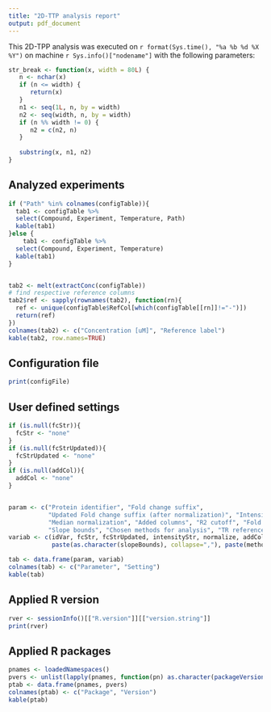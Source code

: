 ```yaml
---
title: "2D-TTP analysis report"
output: pdf_document
---
```



This 2D-TPP analysis was executed on `r format(Sys.time(), "%a %b %d %X %Y")` on machine `r Sys.info()["nodename"]` with the following parameters:

```r
str_break <- function(x, width = 80L) {
   n <- nchar(x)
   if (n <= width) {
      return(x)
   }
   n1 <- seq(1L, n, by = width)
   n2 <- seq(width, n, by = width)
   if (n %% width != 0) {
      n2 = c(n2, n)
   }
   
   substring(x, n1, n2)
}
```

## Analyzed experiments
```r

if ("Path" %in% colnames(configTable)){
  tab1 <- configTable %>%
  select(Compound, Experiment, Temperature, Path)
  kable(tab1)
}else {
    tab1 <- configTable %>%
  select(Compound, Experiment, Temperature)
  kable(tab1)
}


tab2 <- melt(extractConc(configTable))
# find respective reference columns
tab2$ref <- sapply(rownames(tab2), function(rn){
  ref <- unique(configTable$RefCol[which(configTable[[rn]]!="-")])
  return(ref)
})
colnames(tab2) <- c("Concentration [uM]", "Reference label")
kable(tab2, row.names=TRUE)

```

## Configuration file
```r
print(configFile)
```

## User defined settings
```r
if (is.null(fcStr)){
  fcStr <- "none"
}
if (is.null(fcStrUpdated)){
  fcStrUpdated <- "none"
}
if (is.null(addCol)){
  addCol <- "none"
}


param <- c("Protein identifier", "Fold change suffix", 
           "Updated Fold change suffix (after normalization)", "Intensity value suffix", 
           "Median normalization", "Added columns", "R2 cutoff", "Fold change cutoff",
           "Slope bounds", "Chosen methods for analysis", "TR reference data set")
variab <- c(idVar, fcStr, fcStrUpdated, intensityStr, normalize, addCol, r2Cutoff, fcCutoff, 
            paste(as.character(slopeBounds), collapse=","), paste(methods, sep=" "),  trRef)

tab <- data.frame(param, variab)
colnames(tab) <- c("Parameter", "Setting")
kable(tab)
```

## Applied R version
```r
rver <- sessionInfo()[["R.version"]][["version.string"]]
print(rver)
```

## Applied R packages
```r
pnames <- loadedNamespaces()
pvers <- unlist(lapply(pnames, function(pn) as.character(packageVersion(pn))))
ptab <- data.frame(pnames, pvers)
colnames(ptab) <- c("Package", "Version")
kable(ptab)
```